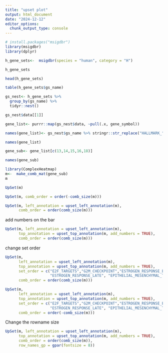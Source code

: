 ```yaml
---
title: "upset plot"
output: html_document
date: "2024-12-12"
editor_options: 
  chunk_output_type: console
---
```


```r
# install.packages("msigdbr")
library(msigdbr)
library(dplyr)

h_gene_sets<-  msigdbr(species = "human", category = "H")

h_gene_sets

head(h_gene_sets)

table(h_gene_sets$gs_name)
```


```r
gs_nest<- h_gene_sets %>%
  group_by(gs_name) %>%
  tidyr::nest()
```


```r
gs_nest$data[[1]]

gene_list<- purrr::map(gs_nest$data, ~pull(.x, gene_symbol))

names(gene_list)<- gs_nest$gs_name %>% stringr::str_replace("HALLMARK_", "")

names(gene_list)

gene_sub<- gene_list[c(13,14,15,16,18)]

names(gene_sub)
```



```r
library(ComplexHeatmap)
m<-  make_comb_mat(gene_sub)
m

UpSet(m)

UpSet(m, comb_order = order(-comb_size(m)))
```


```r
UpSet(m, left_annotation = upset_left_annotation(m), 
      comb_order = order(comb_size(m)))
```

add numbers on the bar 
```r
UpSet(m, left_annotation = upset_left_annotation(m), 
      top_annotation = upset_top_annotation(m, add_numbers = TRUE),
      comb_order = order(comb_size(m)))
```

change set order 
```r
UpSet(m, 
      left_annotation = upset_left_annotation(m), 
      top_annotation = upset_top_annotation(m, add_numbers = TRUE),
      set_order = c("E2F_TARGETS","G2M_CHECKPOINT","ESTROGEN_RESPONSE_EARLY",
                    "ESTROGEN_RESPONSE_LATE", "EPITHELIAL_MESENCHYMAL_TRANSITION"),
      comb_order = order(comb_size(m)))
```

```r
UpSet(m, 
      left_annotation = upset_left_annotation(m), 
      top_annotation = upset_top_annotation(m, add_numbers = TRUE),
      set_order = c("E2F_TARGETS","G2M_CHECKPOINT","ESTROGEN_RESPONSE_EARLY",
                    "ESTROGEN_RESPONSE_LATE", "EPITHELIAL_MESENCHYMAL_TRANSITION"),
      comb_order = order(-comb_size(m)))
```

Change the rowname size 

```r
UpSet(m, left_annotation = upset_left_annotation(m), 
      top_annotation = upset_top_annotation(m, add_numbers = TRUE),
      comb_order = order(comb_size(m)),
      row_names_gp = gpar(fontsize = 8))
```
